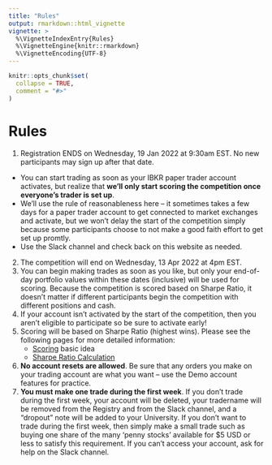 ```yaml
---
title: "Rules"
output: rmarkdown::html_vignette
vignette: >
  %\VignetteIndexEntry{Rules}
  %\VignetteEngine{knitr::rmarkdown}
  %\VignetteEncoding{UTF-8}
---
```


```r
knitr::opts_chunk$set(
  collapse = TRUE,
  comment = "#>"
)
```

# Rules
1. Registration ENDS on Wednesday, 19 Jan 2022 at 9:30am EST. No new
participants may sign up after that date.
  - You can start trading as soon as your IBKR paper trader account activates, 
  but realize that **we'll only start scoring the competition once everyone's 
  trader is set up**.
  - We'll use the rule of reasonableness here -- it sometimes takes a few days
  for a paper trader account to get connected to market exchanges and activate,
  but we won't delay the start of the competition simply because some
  participants choose to not make a good faith effort to get set up promtly.
  - Use the Slack channel and check back on this website as needed.
2. The competition will end on Wednesday, 13 Apr 2022 at 4pm EST.
3. You can begin making trades as soon as you like, but only your end-of-day
portfolio values within these dates (inclusive) will be used for scoring.
Because the competition is scored based on Sharpe Ratio, it doesn't matter if
different participants begin the competition with different positions and cash.
4. If your account isn't activated by the start of the competition, then you
aren't eligible to participate so be sure to activate early!
5. Scoring will be based on Sharpe Ratio (highest wins). Please see the
following pages for more detailed information:
    - [Scoring](https://gothic-hedge-society.github.io/fintech.trading.competition/articles/Scoring.html) 
      basic idea
    - [Sharpe Ratio Calculation](https://gothic-hedge-society.github.io/fintech.trading.competition/articles/Sharpe%20Ratio%20Calculation.html)
6. **No account resets are allowed**. Be sure that any orders you make on your
trading account are what you want -- use the Demo account features for practice.
7. **You must make one trade during the first week**. If you don't trade during
the first week, your account will be deleted, your tradername will be removed
from the Registry and from the Slack channel, and a "dropout" note will be added
to your University. If you don't want to trade during the first week, then
simply make a small trade such as buying one share of the many 'penny stocks'
available for $5 USD or less to satisfy this requirement. If you can't access
your account, ask for help on the Slack channel.

